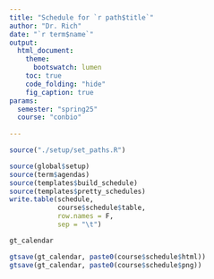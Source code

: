 ```yaml
---
title: "Schedule for `r path$title`"
author: "Dr. Rich"
date: "`r term$name`"
output:
  html_document:
    theme:
      bootswatch: lumen
    toc: true
    code_folding: "hide"
    fig_caption: true
params:
  semester: "spring25"
  course: "conbio"
                     
---
```



```r
source("./setup/set_paths.R")
```


```r
source(global$setup)
source(term$agendas)
source(templates$build_schedule)
source(templates$pretty_schedules)
write.table(schedule, 
            course$schedule$table, 
            row.names = F, 
            sep = "\t")
```

```r
gt_calendar 

gtsave(gt_calendar, paste0(course$schedule$html))
gtsave(gt_calendar, paste0(course$schedule$png))

```



